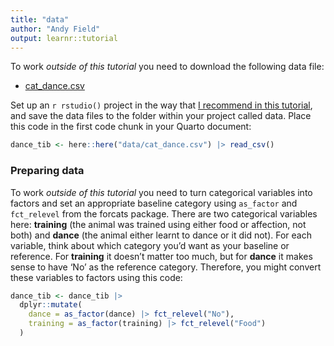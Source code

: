 ```yaml
---
title: "data"
author: "Andy Field"
output: learnr::tutorial
---
```


To work *outside of this tutorial* you need to download the following data file:

* [cat_dance.csv](https://www.discovr.rocks/csv/cat_dance.csv)

Set up an `r rstudio()` project in the way that [I recommend in this tutorial](https://milton-the-cat.rocks/learnr/r/r_getting_started/#section-working-in-rstudio), and save the data files to the folder within your project called [data]{.alt}. Place this code in the first code chunk in your Quarto document:

```r
dance_tib <- here::here("data/cat_dance.csv") |> read_csv()
```

### Preparing data

To work *outside of this tutorial* you need to turn categorical variables into factors and set an appropriate baseline category using `as_factor` and `fct_relevel` from the [forcats]{.pkg} package. There are two categorical variables here: **training** (the animal was trained using either food or affection, not both) and **dance** (the animal either learnt to dance or it did not). For each variable, think about which category you'd want as your baseline or reference.  For **training** it doesn't matter too much, but for **dance** it makes sense to have 'No' as the reference category. Therefore, you might convert these variables to factors using this code:

```r
dance_tib <- dance_tib |> 
  dplyr::mutate(
    dance = as_factor(dance) |> fct_relevel("No"),
    training = as_factor(training) |> fct_relevel("Food")
  )
```
